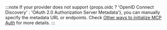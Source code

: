 :::note
If your provider does not support {props.oidc ? 'OpenID Connect Discovery' : 'OAuth 2.0 Authorization Server Metadata'}, you can manually specify the metadata URL or endpoints. Check [Other ways to initialize MCP Auth](../../configure-server/mcp-auth.mdx#other-ways) for more details.
:::
